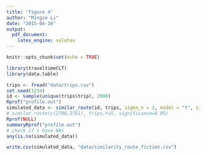 ```yaml
---
title: "figure 4"
author: "Mingze Li"
date: "2015-04-16"
output:
  pdf_document:
    latex_engine: xelatex
---
```

```r
knitr::opts_chunk$set(echo = TRUE)
```
```r
library(traveltimeCLT)
library(data.table)
```

```r
trips <- fread("data/trips.csv")
set.seed(1234)
id <- sample(unique(trips$trip), 2000)
Rprof("profile.out")
simulated_data <- similar_route(id, trips, sigma_n = 2, model = "t", significance = 0.5)
# similar_route(c(2700,2701), trips,r=5, significance=0.05)
Rprof(NULL)
summaryRprof("profile.out")
# check if s have NAs
any(is.na(simulated_data))

write.csv(simulated_data, "data/similarity_route_fiction.csv")
```

